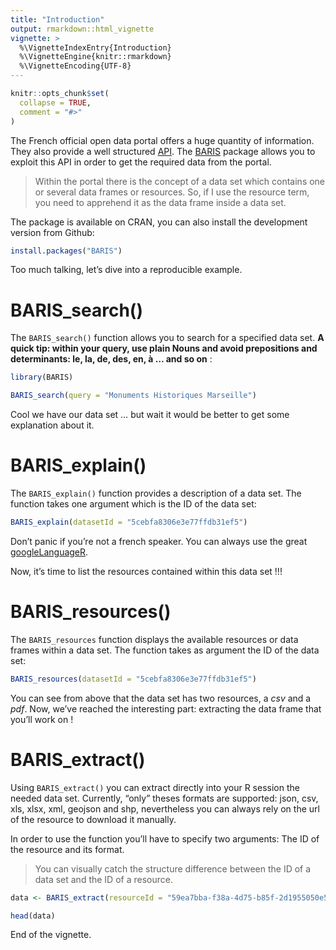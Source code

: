 ---
title: "Introduction"
output: rmarkdown::html_vignette
vignette: >
  %\VignetteIndexEntry{Introduction}
  %\VignetteEngine{knitr::rmarkdown}
  %\VignetteEncoding{UTF-8}
---

```{r, include = FALSE}
knitr::opts_chunk$set(
  collapse = TRUE,
  comment = "#>"
)
```
The French official open data portal offers a huge quantity of information. They also provide a well structured [API](https://doc.data.gouv.fr/api/reference/). The [BARIS](https://github.com/feddelegrand7/BARIS) package allows you to exploit this API in order to get the required data from the portal. 

> Within the portal there is the concept of a data set which contains one or several data frames or resources. So, if I use the resource term, you need to apprehend it as the data frame inside a data set. 


The package is available on CRAN, you can also install the development version from Github: 


```{r, eval=FALSE}

install.packages("BARIS")

```


Too much talking, let's dive into a reproducible example.


# BARIS_search()

The `BARIS_search()` function allows you to search for a specified data set. **A quick tip: within your query, use plain Nouns and avoid prepositions and determinants: le, la, de, des, en, à ... and so on** :

```{r message=FALSE, warning=FALSE}
library(BARIS)

BARIS_search(query = "Monuments Historiques Marseille")

```

Cool we have our data set ... but wait it would be better to get some explanation about it. 

# BARIS_explain()

The `BARIS_explain()` function provides a description of a data set. The function takes one argument which is the ID of the data set: 


```{r}

BARIS_explain(datasetId = "5cebfa8306e3e77ffdb31ef5")


```


Don't panic if you're not a french speaker. You can always use the great [googleLanguageR](https://CRAN.R-project.org/package=googleLanguageR). 


Now, it's time to list the resources contained within this data set !!!



# BARIS_resources()


The `BARIS_resources` function displays the available resources or data frames within a data set. The function takes as argument the ID of the data set: 

```{r}
BARIS_resources(datasetId = "5cebfa8306e3e77ffdb31ef5")

```


You can see from above that the data set has two resources, a *csv* and a *pdf*. Now, we've reached the interesting part: extracting the data frame that you'll work on ! 

# BARIS_extract()

Using `BARIS_extract()` you can extract directly into your R session the needed data set. Currently, “only” theses formats are supported: json, csv, xls, xlsx, xml, geojson and shp, nevertheless you can always rely on the url of the resource to download it manually.

In order to use the function you'll have to specify two arguments: The ID of the resource and its format.

> You can visually catch the structure difference between the ID of a data set and the ID of a resource. 


```{r}

data <- BARIS_extract(resourceId = "59ea7bba-f38a-4d75-b85f-2d1955050e53", format = "csv")

head(data)

```


End of the vignette. 
